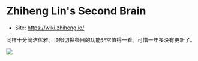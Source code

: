 # Zhiheng Lin's Second Brain

- Site: https://wiki.zhiheng.io/

同样十分简洁优雅。顶部切换条目的功能非常值得一看。可惜一年多没有更新了。

![](./img/zhiheng.png)
